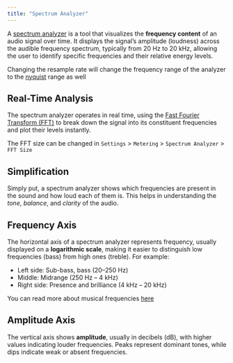 ```yaml
---
title: "Spectrum Analyzer"
---
```


A [spectrum analyzer](https://en.wikipedia.org/wiki/Spectrum_analyzer) is a tool that visualizes the **frequency content** of an audio signal over time. It displays the signal’s amplitude (loudness) across the audible frequency spectrum, typically from 20 Hz to 20 kHz, allowing the user to identify specific frequencies and their relative energy levels.

<Note>Changing the resample rate will change the frequency range of the analyzer to the [nyquist](https://en.wikipedia.org/wiki/Nyquist_frequency) range as well</Note>

## Real-Time Analysis

The spectrum analyzer operates in real time, using the [Fast Fourier Transform (FFT)](https://en.wikipedia.org/wiki/Fast_Fourier_transform) to break down the signal into its constituent frequencies and plot their levels instantly.

<Info>The FFT size can be changed in `Settings` > `Metering` > `Spectrum Analyzer` > `FFT Size`</Info>

## Simplification

Simply put, a spectrum analyzer shows which frequencies are present in the sound and how loud each of them is. This helps in understanding the *tone*, *balance*, and *clarity* of the audio.

## Frequency Axis

The horizontal axis of a spectrum analyzer represents frequency, usually displayed on a **logarithmic scale**, making it easier to distinguish low frequencies (bass) from high ones (treble). For example:
- Left side: Sub-bass, bass (20–250 Hz)
- Middle: Midrange (250 Hz – 4 kHz)
- Right side: Presence and brilliance (4 kHz – 20 kHz)

<Info>You can read more about musical frequencies [here](https://www.idrumtune.com/ultimate-guide-to-musical-frequencies)</Info>

## Amplitude Axis

The vertical axis shows **amplitude**, usually in decibels (dB), with higher values indicating louder frequencies. Peaks represent dominant tones, while dips indicate weak or absent frequencies.

